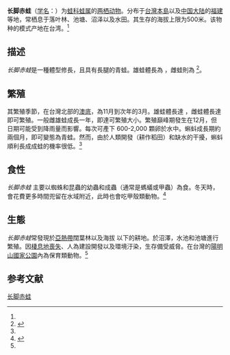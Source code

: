 {{Speciesbox
| name = 长脚赤蛙
| image = ESH8184 長腳赤蛙 (37811818741).jpg
| status = VU
| status_system = IUCN3.1
| status_ref = <ref name=IUCN>{{Cite journal | author = Lue Kuangyang | author2 = Chou Wenhao | last-author-amp = yes | title = ''Rana longicrus'' | journal = [[The_IUCN_Red_List_of_Threatened_Species|The IUCN Red List of Threatened Species]] | volume = 2004 | page = e.T58646A11819392 | publisher = [[IUCN|IUCN]] | date = 2004 | url = http://www.iucnredlist.org/details/58646/0 | doi = 10.2305/IUCN.UK.2004.RLTS.T58646A11819392.en | access-date = 10 January 2018}}</ref>
| genus = Rana
| species = longicrus
| authority = (Stejneger, 1898)<ref name='id5006'>{{cite web| url =http://www.bioinfo.cn/db05/BjdwSpecies.php?action=view&id=5006| title =长脚赤蛙| work =《中国动物物种编目数据库》| publisher =中国科学院微生物研究所| author =中国科学院动物研究所| accessdate =2009-04-11| deadurl =yes| archiveurl =https://web.archive.org/web/20160305032254/http://www.bioinfo.cn/db05/BjdwSpecies.php?action=view&id=5006| archivedate =2016-03-05}}</ref>
}}

'''长脚赤蛙'''（[[学名|学名]]：{{lang|la|''Rana longicrus''}}）为[[蛙科|蛙科]][[蛙属|蛙属]]的[[两栖动物|两栖动物]]。分布于[[台灣島|台灣本島]]以及[[中国大陆|中国大陆]]的[[福建|福建]]等地，常栖息于落叶林、池塘、沼泽以及水田。其生存的海拔上限为500米。该物种的模式产地在台湾。<ref name='id5006'/>

==描述==
''长脚赤蛙''是一種體型修長，且具有長腿的青蛙。雄蛙體長為 {{convert|42|-|56|mm|abbr=on}}，雌蛙則為 {{convert|58|-|65|mm|abbr=on}}<ref>{{cite book| last=Chen|first=Wang-Shi|title=台灣33種蛙類圖鑑 |trans-title=33 Taiwan Frogs |year=2014|publisher=Wild Bird Society of Taipei|isbn=978-986-90650-0-9|pages=84–85}}</ref>。

==繁殖==
其繁殖季節，在台灣北部的[[貢寮區#澳底,_台灣|澳底]]，為11月到次年的3月。雄蛙體長達 {{convert|33|mm|abbr=on}} ，雌蛙體長達 {{convert|32|mm|abbr=on}} 即可繁殖。一般雌雄蛙成長一年，即達可繁殖大小。繁殖巔峰期發生在12月，但日期可能受到降雨量而影響。每次可產下 600-2,000 顆卵於水中。蝌蚪成長期約兩個月，即可變態為青蛙。然而，由於人類開發（耕作稻田）和缺水的干擾，蝌蚪順利長成成蛙的機率很低。<ref name=KamEtAl/>

==食性==
''长脚赤蛙'' 主要以蜘蛛和昆蟲的幼蟲和成蟲（通常是螞蟻或甲蟲）為食。冬天時，會花費更多時間兜留在水域附近，此時也會吃甲殼類動物。<ref name=KamEtAl>{{cite journal|last1=Kam|first1 =Yeong-Choy|last2=Wang|first2=Chin-Shian|last3=Lin|first3=Yao-Sung| last-author-amp = yes |year=1995|title=Reproduction and diet of the brown frog ''Rana longicrus'' in Taiwan|journal=Zoological Studies|volume=34|issue=3|pages=193–201|url=http://zoolstud.sinica.edu.tw/Journals/34.3/193.pdf|format=PDF}}</ref>

==生態==
''长脚赤蛙''常發現於[[亞熱帶|亞熱帶]]闊葉林以及海拔 {{convert | 1000 | m | abbr = on}} 以下的耕地。於沼澤，水池和池塘進行繁殖。因[[棲息地喪失|棲息地喪失]]、人為建設開發以及環境汙染，生存備受威脅。在台灣的[[陽明山國家公園|陽明山國家公園]]內為保育類動物。<ref name=IUCN/>

== 参考文献 ==
{{reflist}}

{{Wikispecies|Rana longicrus}}
{{Taxonbar|from=Q1038854}}

[[Category:蛙属|长脚赤蛙]]